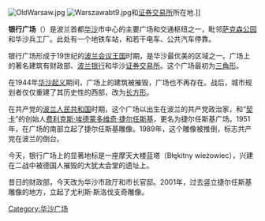 [[File:OldWarsaw.jpg|thumb]]
[[File:Warszawabt9.jpg|thumb]]和[[证券交易所|证券交易所]]所在地.]]

'''银行广场'''（{{lang-pl|Plac Bankowy}}）是波兰首都[[华沙|华沙]]市中心的主要广场和交通枢纽之一，毗邻[[萨克森公园|萨克森公园]]和华沙兵工厂。此处有一个地铁车站，和若干电车、公共汽车停靠。

银行广场形成于19世纪的[[波兰会议王国|波兰会议王国]]时期，是华沙最优美的区域之一。广场上的著名建筑有财政部、[[波兰银行|波兰银行]]和华沙[[证券交易所|证券交易所]]。这个广场最初为[[三角形|三角形]]。

在1944年[[华沙起义|华沙起义]]期间，广场上的建筑被摧毁，广场也不再存在。战后，城市规划者仅仅重建了其历史性的西部，改为[[长方形|长方形]]。

在共产党的[[波兰人民共和国|波兰人民共和国]]时期，这个广场以出生在波兰的共产党政治家，和“[[契卡|契卡]]”的创始人[[费利克斯·埃德蒙多维奇·捷尔任斯基|费利克斯·埃德蒙多维奇·捷尔任斯基]]，更名为捷尔任斯基广场。1951年，在广场的南部立起了捷尔任斯基雕像。1989年，这个雕像被推倒，标志共产党在波兰的倒台。

今天，银行广场上的显著地标是一座摩天大楼蓝塔（Błękitny wieżowiec），兴建在二战中被德国人摧毁的大犹太会堂的遗址上。

昔日的财政部，今天改为华沙市政厅和市长官邸。2001年，过去竖立捷尔任斯基雕像的地方，立起了尤利斯·斯洛伐支奇雕像。

[[Category:华沙广场|Category:华沙广场]]